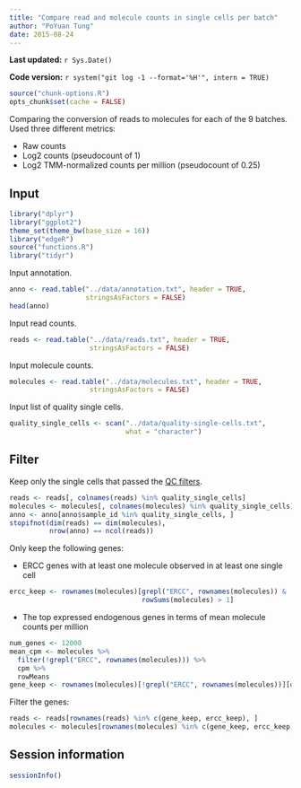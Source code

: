 ```yaml
---
title: "Compare read and molecule counts in single cells per batch"
author: "PoYuan Tung"
date: 2015-08-24
---
```


**Last updated:** `r Sys.Date()`

**Code version:** `r system("git log -1 --format='%H'", intern = TRUE)`

```r
source("chunk-options.R")
opts_chunk$set(cache = FALSE)
```

Comparing the conversion of reads to molecules for each of the 9 batches.
Used three different metrics:

*  Raw counts
*  Log2 counts (pseudocount of 1)
*  Log2 TMM-normalized counts per million (pseudocount of 0.25)

## Input

```r
library("dplyr")
library("ggplot2")
theme_set(theme_bw(base_size = 16))
library("edgeR")
source("functions.R")
library("tidyr")
```

Input annotation.

```r
anno <- read.table("../data/annotation.txt", header = TRUE,
                   stringsAsFactors = FALSE)
head(anno)
```

Input read counts.

```r
reads <- read.table("../data/reads.txt", header = TRUE,
                    stringsAsFactors = FALSE)
```

Input molecule counts.

```r
molecules <- read.table("../data/molecules.txt", header = TRUE,
                    stringsAsFactors = FALSE)
```

Input list of quality single cells.

```r
quality_single_cells <- scan("../data/quality-single-cells.txt",
                             what = "character")
```

## Filter

Keep only the single cells that passed the [QC filters](qc-cell-ipsc.html).

```r
reads <- reads[, colnames(reads) %in% quality_single_cells]
molecules <- molecules[, colnames(molecules) %in% quality_single_cells]
anno <- anno[anno$sample_id %in% quality_single_cells, ]
stopifnot(dim(reads) == dim(molecules),
          nrow(anno) == ncol(reads))
```

Only keep the following genes:

*  ERCC genes with at least one molecule observed in at least one single cell

```r
ercc_keep <- rownames(molecules)[grepl("ERCC", rownames(molecules)) &
                                 rowSums(molecules) > 1]
```

*  The top expressed endogenous genes in terms of mean molecule counts per million

```r
num_genes <- 12000
mean_cpm <- molecules %>%
  filter(!grepl("ERCC", rownames(molecules))) %>%
  cpm %>%
  rowMeans
gene_keep <- rownames(molecules)[!grepl("ERCC", rownames(molecules))][order(mean_cpm, decreasing = TRUE)][1:num_genes]
```

Filter the genes:

```r
reads <- reads[rownames(reads) %in% c(gene_keep, ercc_keep), ]
molecules <- molecules[rownames(molecules) %in% c(gene_keep, ercc_keep), ]
```

## Session information

```r
sessionInfo()
```
